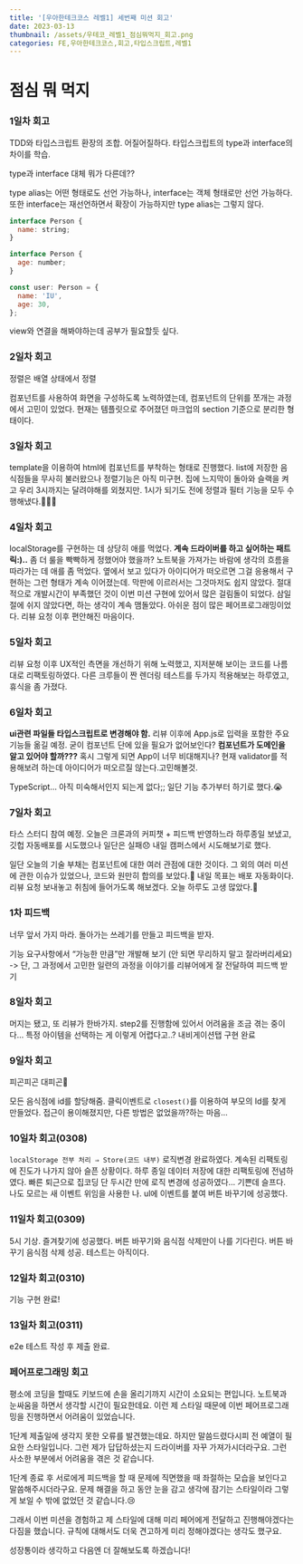 ```yaml
---
title: '[우아한테크코스 레벨1] 세번째 미션 회고'
date: 2023-03-13
thumbnail: /assets/우테코_레벨1_점심뭐먹지_회고.png
categories: FE,우아한테크코스,회고,타입스크립트,레벨1
---
```


# 점심 뭐 먹지

### 1일차 회고

TDD와 타입스크립트 환장의 조합. 어질어질하다. 타입스크립트의 type과 interface의 차이를 학습.

type과 interface 대체 뭐가 다른데??

type alias는 어떤 형태로도 선언 가능하나, interface는 객체 형태로만 선언 가능하다. 또한 interface는 재선언하면서 확장이 가능하지만 type alias는 그렇지 않다.

```jsx
interface Person {
  name: string;
}

interface Person {
  age: number;
}

const user: Person = {
  name: 'IU',
  age: 30,
};
```

view와 연결을 해봐야하는데 공부가 필요할듯 싶다.

### 2일차 회고

정렬은 배열 상태에서 정렬

컴포넌트를 사용하여 화면을 구성하도록 노력하였는데, 컴포넌트의 단위를 쪼개는 과정에서 고민이 있었다. 현재는 템플릿으로 주어졌던 마크업의 section 기준으로 분리한 형태이다.

### 3일차 회고

template을 이용하여 html에 컴포넌트를 부착하는 형태로 진행했다. list에 저장한 음식점들을 무사히 불러왔으나 정렬기능은 아직 미구현. 집에 느지막이 돌아와 슬랙을 켜고 우리 3시까지는 달려야해를 외쳤지만. 1시가 되기도 전에 정렬과 필터 기능을 모두 수행해냈다.👏👏👏

### 4일차 회고

localStorage를 구현하는 데 상당히 애를 먹었다. **계속 드라이버를 하고 싶어하는 패트릭:)..** 좀 더 룰을 빡빡하게 정했어야 했을까? 노트북을 가져가는 바람에 생각의 흐름을 따라가는 데 애를 좀 먹었다. 옆에서 보고 있다가 아이디어가 떠오르면 그걸 응용해서 구현하는 그런 형태가 계속 이어졌는데. 막판에 이르러서는 그것마저도 쉽지 않았다. 절대적으로 개발시간이 부족했던 것이 이번 미션 구현에 있어서 많은 걸림돌이 되었다. 삼일절에 쉬지 않았다면, 하는 생각이 계속 맴돌았다. 아쉬운 점이 많은 페어프로그래밍이었다. 리뷰 요청 이후 편안해진 마음이다.

### 5일차 회고

리뷰 요청 이후 UX적인 측면을 개선하기 위해 노력했고, 지저분해 보이는 코드를 나름대로 리팩토링하였다. 다른 크루들이 짠 렌더링 테스트를 두가지 적용해보는 하루였고, 휴식을 좀 가졌다.

### 6일차 회고

**ui관련 파일들 타입스크립트로 변경해야 함.** 리뷰 이후에 App.js로 입력을 포함한 주요 기능들 옮길 예정. 굳이 컴포넌트 단에 있을 필요가 없어보인다? **컴포넌트가 도메인을 알고 있어야 할까???** 혹시 그렇게 되면 App이 너무 비대해지나? 현재 validator를 적용해보려 하는데 아이디어가 떠오르질 않는다.고민해볼것.

TypeScript... 아직 미숙해서인지 되는게 없다;; 일단 기능 추가부터 하기로 했다.😭

### 7일차 회고

타스 스터디 참여 예정. 오늘은 크론과의 커피챗 + 피드백 반영하느라 하루종일 보냈고, 깃헙 자동배포를 시도했으나 일단은 실패😞 내일 캠퍼스에서 시도해보기로 했다.

일단 오늘의 기술 부채는 컴포넌트에 대한 여러 관점에 대한 것이다. 그 외의 여러 미션에 관한 이슈가 있었으나, 코드와 원만히 합의를 보았다.🥲 내일 목표는 배포 자동화이다. 리뷰 요청 보내놓고 취침에 들어가도록 해보겠다. 오늘 하루도 고생 많았다.👋

### 1차 피드백

너무 앞서 가지 마라. 돌아가는 쓰레기를 만들고 피드백을 받자.

기능 요구사항에서 “가능한 만큼”만 개발해 보기 (안 되면 무리하지 말고 잘라버리세요) -> 단, 그 과정에서 고민한 일련의 과정을 이야기를 리뷰어에게 잘 전달하여 피드백 받기

### 8일차 회고

머지는 됐고, 또 리뷰가 한바가지. step2를 진행함에 있어서 어려움을 조금 겪는 중이다… 특정 아이템을 선택하는 게 이렇게 어렵다고..? 내비게이션탭 구현 완료

### 9일차 회고

피곤피곤 대피곤🫠

모든 음식점에 id를 할당해줌. 클릭이벤트로 `closest()`를 이용하여 부모의 Id를 찾게 만들었다. 접근이 용이해졌지만, 다른 방법은 없었을까?하는 마음…

### 10일차 회고(0308)

`localStorage 전부 처리 ⇒ Store(코드 내부)` 로직변경 완료하였다. 계속된 리팩토링에 진도가 나가지 않아 슬픈 상황이다. 하루 종일 데이터 저장에 대한 리팩토링에 전념하였다. 빠른 퇴근으로 집코딩 단 두시간 만에 로직 변경에 성공하였다… 기쁜데 슬프다. 나도 모르는 새 이벤트 위임을 사용한 나. ul에 이벤트를 붙여 버튼 바꾸기에 성공했다.

### 11일차 회고(0309)

5시 기상. 즐겨찾기에 성공했다. 버튼 바꾸기와 음식점 삭제만이 나를 기다린다. 버튼 바꾸기 음식점 삭제 성공. 테스트는 아직이다.

### 12일차 회고(0310)

기능 구현 완료!

### 13일차 회고(0311)

e2e 테스트 작성 후 제출 완료.

### 페어프로그래밍 회고

평소에 코딩을 할때도 키보드에 손을 올리기까지 시간이 소요되는 편입니다. 노트북과 눈싸움을 하면서 생각할 시간이 필요한데요. 이런 제 스타일 때문에 이번 페어프로그래밍을 진행하면서 어려움이 있었습니다.

1단계 제출일에 생각지 못한 오류를 발견했는데요. 하지만 말씀드렸다시피 전 예열이 필요한 스타일입니다. 그런 제가 답답하셨는지 드라이버를 자꾸 가져가시더라구요. 그런 사소한 부분에서 어려움을 겪은 것 같습니다.

1단계 종료 후 서로에게 피드백을 할 때 문제에 직면했을 때 좌절하는 모습을 보인다고 말씀해주시더라구요. 문제 해결을 하고 동안 눈을 감고 생각에 잠기는 스타일이라 그렇게 보일 수 밖에 없었던 것 같습니다.😢

그래서 이번 미션을 경험하고 제 스타일에 대해 미리 페어에게 전달하고 진행해야겠다는 다짐을 했습니다. 규칙에 대해서도 더욱 견고하게 미리 정해야겠다는 생각도 했구요.

성장통이라 생각하고 다음엔 더 잘해보도록 하겠습니다!
